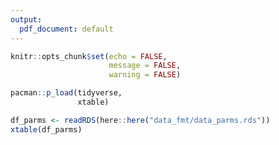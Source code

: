 ```yaml
---
output:
  pdf_document: default
---
```



```r
knitr::opts_chunk$set(echo = FALSE,
                      message = FALSE,
                      warning = FALSE)
```

```r
pacman::p_load(tidyverse,
               xtable)

df_parms <- readRDS(here::here("data_fmt/data_parms.rds"))
xtable(df_parms)

```

